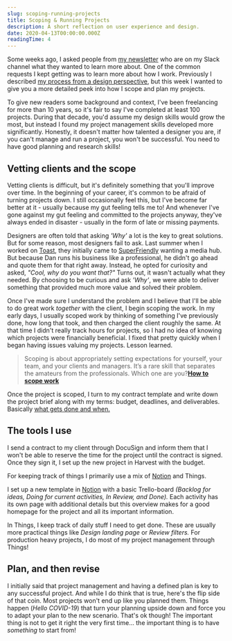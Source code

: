 ```yaml
---
slug: scoping-running-projects
title: Scoping & Running Projects
description: A short reflection on user experience and design.
date: 2020-04-13T00:00:00.000Z
readingTime: 4
---
```


Some weeks ago, I asked people from <a href="/newsletter">my newsletter</a> who are on my Slack channel what they wanted to learn more about. One of the common requests I kept getting was to learn more about how I work. Previously I described <a href="/how-i-design/">my process from a design perspective</a>, but this week I wanted to give you a more detailed peek into how I scope and plan my projects.  

To give new readers some background and context, I've been freelancing for more than 10 years, so it's fair to say I've completed at least 100 projects. During that decade, you'd assume my design skills would grow the most, but instead I found my project management skills developed more significantly. Honestly, it doesn't matter how talented a designer you are, if you can't manage and run a project, you won't be successful. You need to have good planning and research skills!

## Vetting clients and the scope

Vetting clients is difficult, but it's definitely something that you'll improve over time. In the beginning of your career, it's common to be afraid of turning projects down. I still occasionally feel this, but I've become far better at it - usually because my gut feeling tells me to! And whenever I've gone against my gut feeling and committed to the projects anyway, they've always ended in disaster - usually in the form of late or missing payments.

Designers are often told that asking _'Why'_ a lot is the key to great solutions. But for some reason, most designers fail to ask. Last summer when I worked on <a href="/case/toast">Toast</a>, they initially came to <a href="https://superfriendlydesign.systems">SuperFriendly</a> wanting a media hub. But because Dan runs his business like a professional, he didn't go ahead and quote them for that right away. Instead, he opted for curiosity and asked, _"Cool, why do you want that?"_ Turns out, it wasn't actually what they needed. By choosing to be curious and ask _'Why'_, we were able to deliver something that provided much more value and solved their problem.

Once I've made sure I understand the problem and I believe that I'll be able to do great work _together_ with the client, I begin scoping the work. In my early days, I usually scoped work by thinking of something I've previously done, how long that took, and then charged the client roughly the same.  At that time I didn't really track hours for projects, so I had no idea of knowing which projects were financially beneficial. I fixed that pretty quickly when I began having issues valuing my projects. Lesson learned.

>Scoping is about appropriately setting expectations for yourself, your team, and your clients and managers. It’s a rare skill that separates the amateurs from the professionals. Which one are you?**<a href="http://danmall.me/articles/how-to-scope-work/">How to scope work</a>**

Once the project is scoped, I turn to my contract template and write down the project brief along with my terms: budget, deadlines, and deliverables. Basically <a href="/work-with-me">what gets done and when.</a>

## The tools I use

I send a contract to my client through DocuSign and inform them that I won't be able to reserve the time for the project until the contract is signed. Once they sign it, I set up the new project in Harvest with the budget.

For keeping track of things I primarily use a mix of <a href="https://www.notion.so/?r=a3b4edc52f61492aab6c770f4c9f8dbf">Notion</a> and Things.

I set up a new template in <a href="https://www.notion.so/?r=a3b4edc52f61492aab6c770f4c9f8dbf">Notion</a> with a basic Trello-board _(Backlog for ideas, Doing for current activities, In Review, and Done)._ Each activity has its own page with additional details but this overview makes for a good homepage for the project and all its important information.

In Things, I keep track of daily stuff I need to get done. These are usually more practical things like *Design landing page* or *Review filters.* For production heavy projects, I do most of my project management through Things!

## Plan, and then revise

I initially said that project management and having a defined plan is key to any successful project. And while I do think that is true, here's the flip side of that coin. Most projects won't end up like you planned them. Things happen (_Hello COVID-19_) that turn your planning upside down and force you to adapt your plan to the new scenario. That's ok though! The important thing is not to get it right the very first time... the important thing is to have _something_ to start from!
